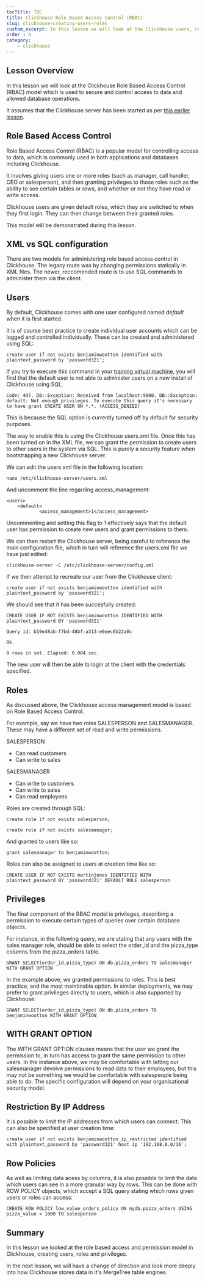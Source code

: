 ```yaml
---
tocTitle: TBC
title: Clickhouse Role Based Access Control (RBAC)
slug: clickhouse-creating-users-roles
custom_excerpt: In this lesson we will look at the Clickhouse users, role and permission model
order : 4
category:
    - clickhouse
---
```


## Lesson Overview

In this lesson we will look at the Clickhouse Role Based Access Control (RBAC) model which is used to secure and control access to data and allowed database operations.  

It assumes that the Clickhouse server has been started as per [this earlier lesson](/connecting-to-clickhouse).

## Role Based Access Control

Role Based Access Control (RBAC) is a popular model for controlling access to data, which is commonly used in both applications and databases including Clickhouse.  

It involves giving users one or more roles (such as manager, call handler, CEO or salesperson), and then granting privileges to those roles such as the ability to see certain tables or rows, and whether or not they have read or write access.  

Clickhouse users are given default roles, which they are switched to when they first login.  They can then change between their granted roles. 

This model will be demonstrated during this lesson.  

## XML vs SQL configuration

There are two models for administering role based access control in Clickhouse.  The legacy route was by changing permissions statically in XML files.  The newer, reccomended route is to use SQL commands to administer them via the client.  


## Users

By default, Clickhouse comes with one user configured named _default_ when it is first started.  

It is of course best practice to create individual user accounts which can be logged and controlled individually.  These can be created and administered using SQL:

```
create user if not exists benjaminwootton identified with plaintext_password by 'password321';
```

If you try to execute this command in your [training virtual machine](/running-training-environment), you will find that the default user is not able to administer users on a new install of Clickhouse using SQL.  

```
Code: 497. DB::Exception: Received from localhost:9000. DB::Exception: default: Not enough privileges. To execute this query it's necessary to have grant CREATE USER ON *.*. (ACCESS_DENIED)
```

This is because the SQL option is currently turned off by default for security purposes.  

The way to enable this is using the Clickhouse users.xml file.  Once this has been turned on in the XML file, we can grant the permission to create users to other users in the system via SQL.  This is purely a security feature when bootstrapping a new Clickhouse server.

We can edit the users.xml file in the following location:

```
nano /etc/clickhouse-server/users.xml
```

And uncomment the line regarding access_management:

```
<users>
    <default>
            <access_management>1</access_management>
```

Uncommenting and setting this flag to 1 effectively says that the default user has permission to create new users and grant permissions to them.  

We can then restart the Clickhouse server, being careful to reference the main configuration file, which in turn will reference the users.xml file we have just edited:

```
clickhouse-server -C /etc/clickhouse-server/config.xml
```

If we then attempt to recreate our user from the Clickhouse client:

```
create user if not exists benjaminwootton identified with plaintext_password by 'password321';
```

We should see that it has been succesfully created:

```
CREATE USER IF NOT EXISTS benjaminwootton IDENTIFIED WITH plaintext_password BY 'password321'

Query id: b19e48ab-f7bd-48bf-a313-e0eec6b22a0c

Ok.

0 rows in set. Elapsed: 0.004 sec.
```

The new user will then be able to login at the client with the credentials specified.

## Roles

As discussed above, the Clickhouse access management model is based on Role Based Access Control.  

For example, say we have two roles SALESPERSON and SALESMANAGER.  These may have a different set of read and write permissions.  

SALESPERSON
- Can read customers
- Can write to sales 

SALESMANAGER
- Can write to customers
- Can write to sales
- Can read employees

Roles are created through SQL:

```
create role if not exists salesperson;
```

```
create role if not exists salesmanager;
```

And granted to users like so:

```
grant salesmanager to benjaminwootton;
```

Roles can also be assigned to users at creation time like so:

```
CREATE USER IF NOT EXISTS martinjones IDENTIFIED WITH plaintext_password BY 'password321' DEFAULT ROLE salesperson
```

## Privileges

The final component of the RBAC model is privileges, describing a permission to execute certain types of queries over certain database objects.

For instance, in the following query, we are stating that any users with the sales manager role, should be able to select the order_id and the pizza_type columns from the pizza_orders table.  

```
GRANT SELECT(order_id,pizza_type) ON db.pizza_orders TO salesmanager WITH GRANT OPTION
```

In the example above, we granted permissions to roles.  This is best practice, and the most maintinable option.  In similar deployments, we may prefer to grant privileges directly to users, which is also supported by Clickhouse:

```
GRANT SELECT(order_id,pizza_type) ON db.pizza_orders TO benjaminwootton WITH GRANT OPTION
```

## WITH GRANT OPTION

The WITH GRANT OPTION clauses means that the user we grant the permission to, in turn has access to grant the same permission to other users.  In the instance above, we may be comfortable with letting our salesmanager devolve permissions to read data to their employees, but this may not be something we would be comfortable with salespeople being able to do.  The specific configuration will depend on your organisational security model.  

## Restriction By IP Address

It is possible to limit the IP addresses from which users can connect.  This can also be specified at user creation time:

```
create user if not exists benjaminwootton_ip_restricted identified with plaintext_password by 'password321' host ip '192.168.0.0/16';
```


## Row Policies

As well as limiting data acess by columns, it is also  possible to limit the data which users can see in a more granular way by rows.  This can be done with ROW POLICY objects,  which accept a SQL query stating which rows given users or roles can access:

```
CREATE ROW POLICY low_value_orders_policy ON mydb.pizza_orders USING pizza_value < 1000 TO salesperson
```

## Summary

In this lesson we looked at the role based access and permission model in Clickhouse, creating users, roles and privileges.

In the next lesson, we will have a change of direction and look more deeply into how Clickhouse stores data in it's MergeTree table engines.  
